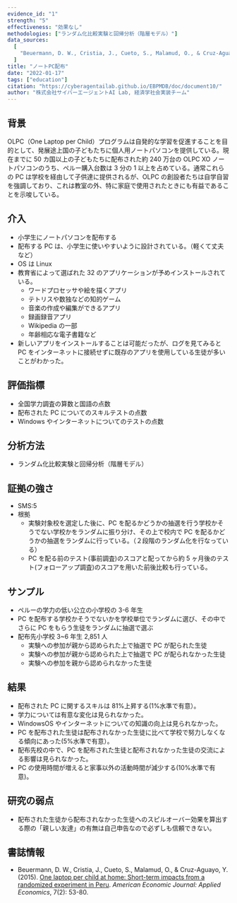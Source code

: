 ```yaml
---
evidence_id: "1"
strength: "5"
effectiveness: "効果なし"
methodologies: ["ランダム化比較実験と回帰分析（階層モデル）"]
data_sources:
  [
    "Beuermann, D. W., Cristia, J., Cueto, S., Malamud, O., & Cruz-Aguayo, Y. (2015). [One laptop per child at home: Short-term impacts from a randomized experiment in Peru](https://www.aeaweb.org/articles?id=10.1257/app.20130267). *American Economic Journal: Applied Economics*, 7(2): 53-80.",
  ]
title: "ノートPC配布"
date: "2022-01-17"
tags: ["education"]
citation: "https://cyberagentailab.github.io/EBPMDB/doc/document10/"
author: "株式会社サイバーエージェントAI Lab, 経済学社会実装チーム"
---
```


## 背景

OLPC（One Laptop per Child）プログラムは自発的な学習を促進することを目的として、発展途上国の子どもたちに個人用ノートパソコンを提供している。現在までに 50 カ国以上の子どもたちに配布された約 240 万台の OLPC XO ノートパソコンのうち、ペルー購入台数は 3 分の 1 以上を占めている。通常これらの PC は学校を経由して子供達に提供されるが、OLPC の創設者たちは自学自習を強調しており、これは教室の外、特に家庭で使用されたときにも有益であることを示唆している。

## 介入

- 小学生にノートパソコンを配布する
- 配布する PC は、小学生に使いやすいように設計されている。（軽くて丈夫など）
- OS は Linux
- 教育省によって選ばれた 32 のアプリケーションが予めインストールされている。
  - ワードプロセッサや絵を描くアプリ
  - テトリスや数独などの知的ゲーム
  - 音楽の作成や編集ができるアプリ
  - 録画録音アプリ
  - Wikipedia の一部
  - 年齢相応な電子書籍など
- 新しいアプリをインストールすることは可能だったが、ログを見てみると PC をインターネットに接続せずに既存のアプリを使用している生徒が多いことがわかった。

## 評価指標

- 全国学力調査の算数と国語の点数
- 配布された PC についてのスキルテストの点数
- Windows やインターネットについてのテストの点数

## 分析方法

- ランダム化比較実験と回帰分析（階層モデル）

## 証拠の強さ

- SMS:5
- 根拠
  - 実験対象校を選定した後に、PC を配るかどうかの抽選を行う学校かそうでない学校かをランダムに振り分け、その上で校内で PC を配るかどうかの抽選をランダムに行っている。（２段階のランダム化を行なっている）
  - PC を配る前のテスト(事前調査)のスコアと配ってから約 5 ヶ月後のテスト(フォローアップ調査)のスコアを用いた前後比較も行っている。

## サンプル

- ペルーの学力の低い公立の小学校の 3-6 年生
- PC を配布する学校かそうでないかを学校単位でランダムに選び、その中でさらに PC をもらう生徒をランダムに抽選で選ぶ
- 配布先小学校 3~6 年生 2,851 人
  - 実験への参加が親から認められた上で抽選で PC が配られた生徒
  - 実験への参加が親から認められた上で抽選で PC が配られなかった生徒
  - 実験への参加を親から認められなかった生徒

## 結果

- 配布された PC に関するスキルは 81%上昇する(1%水準で有意）。
- 学力については有意な変化は見られなかった。
- WindowsOS やインターネットについての知識の向上は見られなかった。
- PC を配布された生徒は配布されなかった生徒に比べて学校で努力しなくなる傾向にあった(5%水準で有意）。
- 配布先校の中で、PC を配布された生徒と配布されなかった生徒の交流による影響は見られなかった。
- PC の使用時間が増えると家事以外の活動時間が減少する(10%水準で有意)。

## 研究の弱点

- 配布された生徒から配布されなかった生徒へのスピルオーバー効果を算出する際の「親しい友達」の有無は自己申告なので必ずしも信頼できない。

## 書誌情報

- Beuermann, D. W., Cristia, J., Cueto, S., Malamud, O., & Cruz-Aguayo, Y. (2015). [One laptop per child at home: Short-term impacts from a randomized experiment in Peru](https://www.aeaweb.org/articles?id=10.1257/app.20130267). _American Economic Journal: Applied Economics_, 7(2): 53-80.
